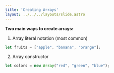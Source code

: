 ```yaml
---
title: 'Creating Arrays'
layout: ../../../layouts/slide.astro
---
```


**Two main ways to create arrays:**

1. Array literal notation (most common)
```javascript
let fruits = ["apple", "banana", "orange"];
```

2. Array constructor
```javascript
let colors = new Array("red", "green", "blue");
```
